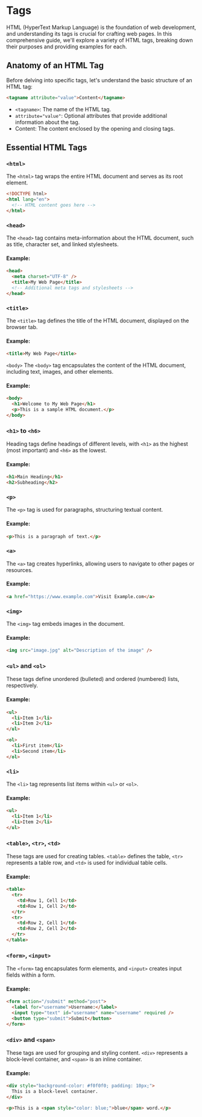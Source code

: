 # Tags

HTML (HyperText Markup Language) is the foundation of web development, and understanding its tags is crucial for crafting web pages. In this comprehensive guide, we'll explore a variety of HTML tags, breaking down their purposes and providing examples for each.

## Anatomy of an HTML Tag

Before delving into specific tags, let's understand the basic structure of an HTML tag:

```html
<tagname attribute="value">Content</tagname>
```

- `<tagname>`: The name of the HTML tag.
- `attribute="value"`: Optional attributes that provide additional information about the tag.
- Content: The content enclosed by the opening and closing tags.

## Essential HTML Tags

### `<html>`

The `<html>` tag wraps the entire HTML document and serves as its root element.

```html
<!DOCTYPE html>
<html lang="en">
  <!-- HTML content goes here -->
</html>
```

### `<head>`

The `<head>` tag contains meta-information about the HTML document, such as title, character set, and linked stylesheets.

#### Example:

```html
<head>
  <meta charset="UTF-8" />
  <title>My Web Page</title>
  <!-- Additional meta tags and stylesheets -->
</head>
```

### `<title>`
The `<title>` tag defines the title of the HTML document, displayed on the browser tab.

#### Example:

```html
<title>My Web Page</title>
```

 `<body>`
The `<body>` tag encapsulates the content of the HTML document, including text, images, and other elements.

#### Example:

```html
<body>
  <h1>Welcome to My Web Page</h1>
  <p>This is a sample HTML document.</p>
</body>
```

### `<h1>` to `<h6>`
Heading tags define headings of different levels, with `<h1>` as the highest (most important) and `<h6>` as the lowest.

#### Example:

```html
<h1>Main Heading</h1>
<h2>Subheading</h2>
```

### `<p>`
The `<p>` tag is used for paragraphs, structuring textual content.

#### Example:

```html
<p>This is a paragraph of text.</p>
```

### `<a>`
The `<a>` tag creates hyperlinks, allowing users to navigate to other pages or resources.

#### Example:

```html
<a href="https://www.example.com">Visit Example.com</a>
```

### `<img>`
The `<img>` tag embeds images in the document.

#### Example:

```html
<img src="image.jpg" alt="Description of the image" />
```

### `<ul>` and `<ol>`
These tags define unordered (bulleted) and ordered (numbered) lists, respectively.

#### Example:

```html
<ul>
  <li>Item 1</li>
  <li>Item 2</li>
</ul>

<ol>
  <li>First item</li>
  <li>Second item</li>
</ol>
```

### `<li>`
The `<li>` tag represents list items within `<ul>` or `<ol>`.

#### Example:

```html
<ul>
  <li>Item 1</li>
  <li>Item 2</li>
</ul>
```


### `<table>`, `<tr>`, `<td>`
These tags are used for creating tables. `<table>` defines the table, `<tr>` represents a table row, and `<td>` is used for individual table cells.

#### Example:

```html
<table>
  <tr>
    <td>Row 1, Cell 1</td>
    <td>Row 1, Cell 2</td>
  </tr>
  <tr>
    <td>Row 2, Cell 1</td>
    <td>Row 2, Cell 2</td>
  </tr>
</table>
```

### `<form>`, `<input>`
The `<form>` tag encapsulates form elements, and `<input>` creates input fields within a form.

#### Example:

```html
<form action="/submit" method="post">
  <label for="username">Username:</label>
  <input type="text" id="username" name="username" required />
  <button type="submit">Submit</button>
</form>
```

### `<div>` and `<span>`
These tags are used for grouping and styling content. `<div>` represents a block-level container, and `<span>` is an inline container.

#### Example:

```html
<div style="background-color: #f0f0f0; padding: 10px;">
  This is a block-level container.
</div>

<p>This is a <span style="color: blue;">blue</span> word.</p>
```
